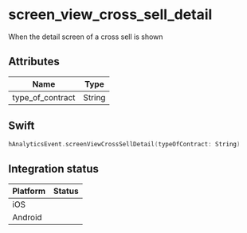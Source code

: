 
# screen_view_cross_sell_detail
When the detail screen of a cross sell is shown

## Attributes

| Name      | Type |
| ----------- | ----------- |
| type_of_contract      | String       |

## Swift

```swift
hAnalyticsEvent.screenViewCrossSellDetail(typeOfContract: String)
```

## Integration status

| Platform      | Status |
| ----------- | ----------- |
| iOS      | <GithubStatus query="hAnalyticsEvent.screenViewCrossSellDetail in:file repo:HedvigInsurance/Ugglan" />       |
| Android      | <GithubStatus query="hAnalyticsEvent.Companion.screenViewCrossSellDetail in:file repo:HedvigInsurance/Android" />       |